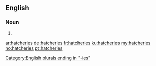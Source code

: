 ==English==

===Noun===
{{head|en|plural}}

# {{plural of|hatchery|lang=en}}

[[Category:English plurals ending in "-ies"]]

[[ar:hatcheries]]
[[de:hatcheries]]
[[fr:hatcheries]]
[[ku:hatcheries]]
[[my:hatcheries]]
[[no:hatcheries]]
[[pt:hatcheries]]